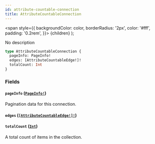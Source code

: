 ```yaml
---
id: attribute-countable-connection
title: AttributeCountableConnection
---
```


<span
style={{
      backgroundColor: color,
      borderRadius: '2px',
      color: '#fff',
      padding: '0.2rem',
    }}>
{children}
</span>
);

No description

```graphql
type AttributeCountableConnection {
  pageInfo: PageInfo!
  edges: [AttributeCountableEdge!]!
  totalCount: Int
}
```

### Fields

#### `pageInfo` ([`PageInfo!`](/api-reference/objects/page-info.mdx))

Pagination data for this connection.

#### `edges` ([`[AttributeCountableEdge!]!`](/api-reference/objects/attribute-countable-edge.mdx))

#### `totalCount` ([`Int`](/api-reference/scalars/int.mdx))

A total count of items in the collection.
